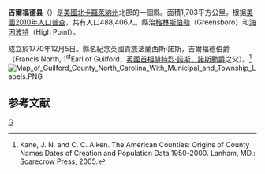 {{noteTA
|T=zh-hans:吉尔福德县 (北卡罗来纳州);zh-hk:吉爾福德縣 (北卡羅萊納州);zh-tw:吉爾福德郡 (北卡羅萊納州);
|1=zh-hans:县;zh-hk:縣;zh-tw:郡;
}}
{{Infobox U.S. County|
 county  = 吉爾福德縣|
 state = 北卡羅萊那州|
 en county  = Guilford County|
 en state = North Carolina|
 seal = |
 map = Map of North Carolina highlighting Guilford County.svg |
 map size = 250|
 founded = 1771年|
 seat = [[格林斯伯勒_(北卡羅來納州)|格林斯伯勒]] | 
 area = 1,703 [[km²|km²]] (658 [[square_mile|mi²]]) |
 area land  = 1,682 km² (649 mi²) |
 area water = 21 km² (8 mi²) |
 area percentage = 1.26% |
 census yr = 2010|
 pop = 488,406 |
 density = 250|
 web = www.co.guilford.nc.us|
|}}
'''吉爾福德县'''（{{lang-en|Guilford County}}）是[[美國|美國]][[北卡羅萊納州|北卡羅萊納州]]北部的一個縣。面積1,703平方公里。根据[[美國2010年人口普查|美國2010年人口普查]]，共有人口488,406人。縣治[[格林斯伯勒_(北卡羅來納州)|格林斯伯勒]]（Greensboro）和[[海波因特_(北卡罗来纳州)|海因波特]]（High Point）。

成立於1770年12月5日。縣名紀念英國貴族法蘭西斯·諾斯，吉爾福德伯爵 （Francis North, 1<sup>st</sup>Earl of Guilford，[[英國首相|英國首相]][[腓特烈·諾斯，諾斯勳爵|腓特烈·諾斯，諾斯勳爵]]之父）。<ref>Kane, J. N. and C. C. Aiken. The American Counties: Origins of County Names Dates of Creation and Population Data 1950-2000. Lanham, MD.: Scarecrow Press, 2005.</ref>
[[File:Map_of_Guilford_County_North_Carolina_With_Municipal_and_Township_Labels.PNG|thumb]]

== 参考文献 ==
<div class="references-small">
<references />
</div>

{{NC-stub}}

{{North Carolina}}
{{Authority Control}}
[[Category:北卡羅萊納州行政區劃|G]]